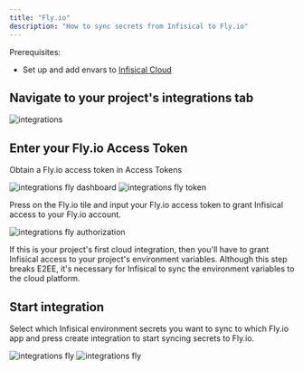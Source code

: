 ```yaml
---
title: "Fly.io"
description: "How to sync secrets from Infisical to Fly.io"
---
```


Prerequisites:

- Set up and add envars to [Infisical Cloud](https://app.infisical.com)

## Navigate to your project's integrations tab

![integrations](../../images/integrations.png)

## Enter your Fly.io Access Token

Obtain a Fly.io access token in Access Tokens

![integrations fly dashboard](../../images/integrations-flyio-dashboard.png)
![integrations fly token](../../images/integrations-flyio-token.png)

Press on the Fly.io tile and input your Fly.io access token to grant Infisical access to your Fly.io account.

![integrations fly authorization](../../images/integrations-flyio-auth.png)

<Info>
  If this is your project's first cloud integration, then you'll have to grant
  Infisical access to your project's environment variables. Although this step
  breaks E2EE, it's necessary for Infisical to sync the environment variables to
  the cloud platform.
</Info>

## Start integration

Select which Infisical environment secrets you want to sync to which Fly.io app and press create integration to start syncing secrets to Fly.io.

![integrations fly](../../images/integrations-flyio-create.png)
![integrations fly](../../images/integrations-flyio.png)
